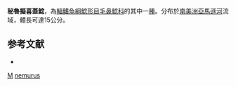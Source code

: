 {{Speciesbox
| taxon = Pseudostegophilus nemurus
| status = NE
| status_system = IUCN3.1
| binomial_authority = [[Günther|Günther]], 1869
| synonyms = *''Stegophilus nemurus''<br /><small>Günther, 1869</small>
}}

'''秘魯擬喜蓋鯰'''，為[[輻鰭魚綱|輻鰭魚綱]][[鯰形目|鯰形目]][[毛鼻鯰科|毛鼻鯰科]]的其中一[[種|種]]。分布於[[南美洲|南美洲]][[亞馬遜河|亞馬遜河]]流域，體長可達15公分。

==参考文献==
*{{FishBase_species|genus=Pseudostegophilus|species=nemurus|year=2011|month=12}}

{{鯰形目小作品}}
{{taxonbar}}
[[Category:_1869年描述的鱼类|M]]
[[Category:擬喜蓋鯰屬|nemurus]]